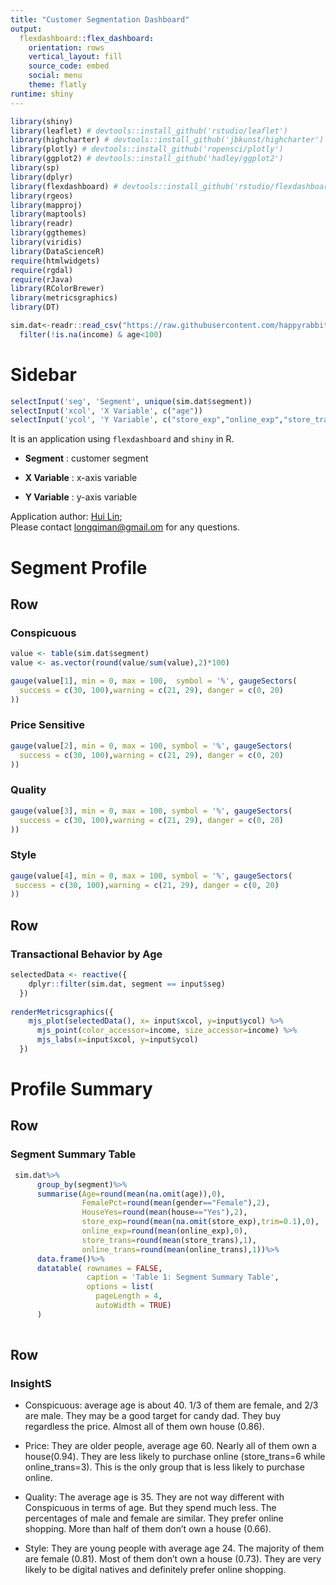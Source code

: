 ```yaml
---
title: "Customer Segmentation Dashboard"
output: 
  flexdashboard::flex_dashboard:
    orientation: rows
    vertical_layout: fill
    source_code: embed
    social: menu
    theme: flatly
runtime: shiny
---
```


```r
library(shiny)
library(leaflet) # devtools::install_github('rstudio/leaflet')
library(highcharter) # devtools::install_github('jbkunst/highcharter')
library(plotly) # devtools::install_github('ropensci/plotly')
library(ggplot2) # devtools::install_github('hadley/ggplot2')
library(sp)
library(dplyr)
library(flexdashboard) # devtools::install_github('rstudio/flexdashboard')
library(rgeos)
library(mapproj)
library(maptools)
library(readr)
library(ggthemes)
library(viridis)
library(DataScienceR)
require(htmlwidgets)
require(rgdal)
require(rJava)
library(RColorBrewer)
library(metricsgraphics)
library(DT)

sim.dat<-readr::read_csv("https://raw.githubusercontent.com/happyrabbit/DataScientistR/master/Data/SegData.csv")%>%
  filter(!is.na(income) & age<100)

```

Sidebar {.sidebar data-width=350}
======================================================================

```r
selectInput('seg', 'Segment', unique(sim.dat$segment))
selectInput('xcol', 'X Variable', c("age"))
selectInput('ycol', 'Y Variable', c("store_exp","online_exp","store_trans","online_trans"))
```

It is an application using `flexdashboard` and `shiny` in R.

-  __Segment__ : customer segment

- __X Variable__ : x-axis variable

- __Y Variable__ : y-axis variable

Application author: [Hui Lin](http://scientistcafe.com);  
Please contact <longqiman@gmail.om> for any questions. 



Segment Profile
======================================================================

Row {data-width=650}
-----------------------------------------------------------------------
### Conspicuous

```r
value <- table(sim.dat$segment)
value <- as.vector(round(value/sum(value),2)*100)

gauge(value[1], min = 0, max = 100,  symbol = '%', gaugeSectors(
  success = c(30, 100),warning = c(21, 29), danger = c(0, 20)
))
```

### Price Sensitive

```r
gauge(value[2], min = 0, max = 100, symbol = '%', gaugeSectors(
  success = c(30, 100),warning = c(21, 29), danger = c(0, 20)
))
```

### Quality

```r
gauge(value[3], min = 0, max = 100, symbol = '%', gaugeSectors(
  success = c(30, 100),warning = c(21, 29), danger = c(0, 20)
))
```

### Style

```r
gauge(value[4], min = 0, max = 100, symbol = '%', gaugeSectors(
 success = c(30, 100),warning = c(21, 29), danger = c(0, 20)
))
```


Row {data-width=650}
-----------------------------------------------------------------------

### Transactional Behavior by Age


```r

selectedData <- reactive({
    dplyr::filter(sim.dat, segment == input$seg)
  })
  
renderMetricsgraphics({
    mjs_plot(selectedData(), x= input$xcol, y=input$ycol) %>%
      mjs_point(color_accessor=income, size_accessor=income) %>%
      mjs_labs(x=input$xcol, y=input$ycol)
  })

```


Profile Summary 
======================================================================

Row {data-width=350}
-----------------------------------------------------------------------

### Segment Summary Table 

```r
 sim.dat%>%
      group_by(segment)%>%
      summarise(Age=round(mean(na.omit(age)),0),
                FemalePct=round(mean(gender=="Female"),2),
                HouseYes=round(mean(house=="Yes"),2),
                store_exp=round(mean(na.omit(store_exp),trim=0.1),0),
                online_exp=round(mean(online_exp),0),
                store_trans=round(mean(store_trans),1),
                online_trans=round(mean(online_trans),1))%>%
      data.frame()%>%
      datatable( rownames = FALSE,
                 caption = 'Table 1: Segment Summary Table',
                 options = list(
                   pageLength = 4, 
                   autoWidth = TRUE)
      )
    
```

Row {data-width=650}
-----------------------------------------------------------------------

### InsightS

- Conspicuous: average age is about 40.  1/3 of them are female, and 2/3 are male. They may be a good target for candy dad. They buy regardless the price. Almost all of them own house (0.86). 

- Price: They are older people, average age 60. Nearly all of them own a house(0.94). They are less likely to purchase online (store_trans=6 while online_trans=3). This is the only group that is less likely to purchase online.

- Quality: The average age is 35. They are not way different with Conspicuous in terms of age. But they spend much less. The percentages of male and female are similar. They prefer online shopping. More than half of them don't own a house (0.66).

- Style: They are young people with average age 24. The majority of them are female (0.81). Most of them don't own a house (0.73). They are very likely to be digital natives and definitely prefer online shopping.
